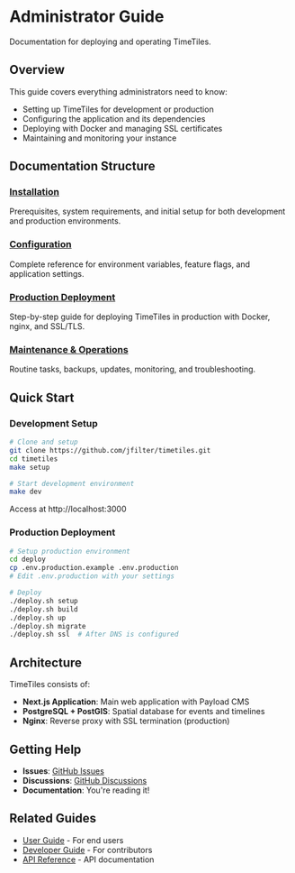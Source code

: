 # Administrator Guide

Documentation for deploying and operating TimeTiles.

## Overview

This guide covers everything administrators need to know:

- Setting up TimeTiles for development or production
- Configuring the application and its dependencies
- Deploying with Docker and managing SSL certificates
- Maintaining and monitoring your instance

## Documentation Structure

### [Installation](./installation)

Prerequisites, system requirements, and initial setup for both development and production environments.

### [Configuration](./configuration)

Complete reference for environment variables, feature flags, and application settings.

### [Production Deployment](./deployment)

Step-by-step guide for deploying TimeTiles in production with Docker, nginx, and SSL/TLS.

### [Maintenance & Operations](./maintenance)

Routine tasks, backups, updates, monitoring, and troubleshooting.

## Quick Start

### Development Setup

```bash
# Clone and setup
git clone https://github.com/jfilter/timetiles.git
cd timetiles
make setup

# Start development environment
make dev
```

Access at http://localhost:3000

### Production Deployment

```bash
# Setup production environment
cd deploy
cp .env.production.example .env.production
# Edit .env.production with your settings

# Deploy
./deploy.sh setup
./deploy.sh build
./deploy.sh up
./deploy.sh migrate
./deploy.sh ssl  # After DNS is configured
```

## Architecture

TimeTiles consists of:

- **Next.js Application**: Main web application with Payload CMS
- **PostgreSQL + PostGIS**: Spatial database for events and timelines
- **Nginx**: Reverse proxy with SSL termination (production)

## Getting Help

- **Issues**: [GitHub Issues](https://github.com/jfilter/timetiles/issues)
- **Discussions**: [GitHub Discussions](https://github.com/jfilter/timetiles/discussions)
- **Documentation**: You're reading it!

## Related Guides

- [User Guide](/user-guide/getting-started) - For end users
- [Developer Guide](/developer-guide/) - For contributors
- [API Reference](/reference/api) - API documentation
